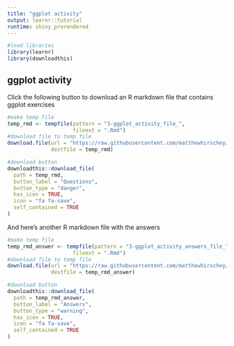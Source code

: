 ```yaml
---
title: "ggplot activity"
output: learnr::tutorial
runtime: shiny_prerendered
---
```

```r
#load libraries
library(learnr)
library(downloadthis)
```

## ggplot activity  
  
Click the following button to download an R markdown file that contains ggplot exercises

```r
#make temp file
temp_rmd <- tempfile(pattern = "3-ggplot_activity_file_", 
                     fileext = ".Rmd")
#download file to temp file
download.file(url = "https://raw.githubusercontent.com/matthewhirschey/tidybiology.org/main/code/3-objects/ggplot_activity.Rmd", 
              destfile = temp_rmd)

#download button
downloadthis::download_file(
  path = temp_rmd,
  button_label = "Questions",
  button_type = "danger",
  has_icon = TRUE,
  icon = "fa fa-save",
  self_contained = TRUE
)
```

And here's another R markdown file with the answers  

```r
#make temp file
temp_rmd_answer <- tempfile(pattern = "3-ggplot_activity_answers_file_", 
                     fileext = ".Rmd")
#download file to temp file
download.file(url = "https://raw.githubusercontent.com/matthewhirschey/tidybiology.org/main/code/3-objects/ggplot_activity_answers.Rmd", 
              destfile = temp_rmd_answer)

#download button
downloadthis::download_file(
  path = temp_rmd_answer,
  button_label = "Answers",
  button_type = "warning",
  has_icon = TRUE,
  icon = "fa fa-save",
  self_contained = TRUE
)
```
